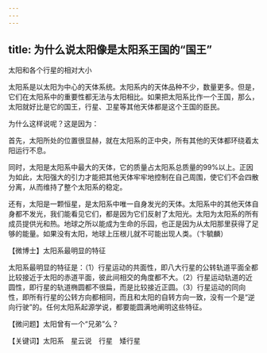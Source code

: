 ```yaml
---
---
---
```

title: 为什么说太阳像是太阳系王国的“国王”
---






太阳和各个行星的相对大小



太阳系是以太阳为中心的天体系统。太阳系内的天体品种不少，数量更多。但是，它们在太阳系中的重要性都无法与太阳相比。如果把太阳系比作一个王国，那么，太阳就好比是它的国王，行星、卫星等其他天体都是这个王国的臣民。

为什么这样说呢？这是因为：

首先，太阳所处的位置很显赫，就在太阳系的正中央，所有其他的天体都环绕着太阳运行不息。

同时，太阳是太阳系中最大的天体，它的质量占太阳系总质量的99%以上。正因为如此，太阳强大的引力才能把其他天体牢牢地控制在自己周围，使它们不会四散分离，从而维持了整个太阳系的稳定。

还有，太阳是一颗恒星，是太阳系中唯一自身发光的天体。太阳系中的其他天体自身都不发光，我们能看见它们，都是因为它们反射了太阳光。太阳为太阳系的所有成员提供光和热。地球之所以能成为生命的乐园，也正是因为从太阳那里获得了足够的能量。如果没有太阳，地球上压根儿就不可能出现人类。（卞毓麟）





【微博士】太阳系最明显的特征

太阳系最明显的特征是：（1）行星运动的共面性，即八大行星的公转轨道平面全都比较接近于太阳的赤道平面，彼此间相交的角度都不大。（2）行星运动轨道的近圆性，即行星的轨道椭圆都不很扁，而是比较接近正圆。（3）行星运动的同向性，即所有行星的公转方向都相同，而且和太阳的自转方向一致，没有一个是“逆向行驶”的。任何太阳系起源学说，都要能圆满地阐明这些特征。

【微问题】太阳曾有一个“兄弟”么？

【关键词】太阳系　星云说　行星　矮行星